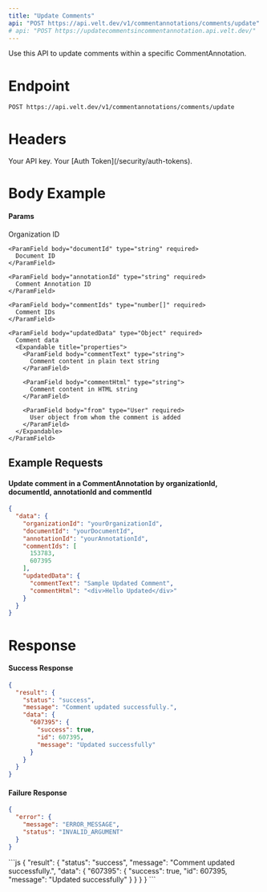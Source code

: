 ```yaml
---
title: "Update Comments"
api: "POST https://api.velt.dev/v1/commentannotations/comments/update"
# api: "POST https://updatecommentsincommentannotation.api.velt.dev/"
---
```


Use this API to update comments within a specific CommentAnnotation.


# Endpoint

`POST https://api.velt.dev/v1/commentannotations/comments/update`

# Headers

<ParamField header="x-velt-api-key" type="string" required>
  Your API key.
</ParamField>

<ParamField header="x-velt-auth-token" type="string" required>
  Your [Auth Token](/security/auth-tokens).
</ParamField>

# Body Example

#### Params

<ParamField body="data" type="object" required>
  <Expandable title="properties">
    <ParamField body="organizationId" type="string" required>
      Organization ID
    </ParamField>

    <ParamField body="documentId" type="string" required>
      Document ID
    </ParamField>

    <ParamField body="annotationId" type="string" required>
      Comment Annotation ID
    </ParamField>

    <ParamField body="commentIds" type="number[]" required>
      Comment IDs
    </ParamField>

    <ParamField body="updatedData" type="Object" required>
      Comment data
      <Expandable title="properties">
        <ParamField body="commentText" type="string">
          Comment content in plain text string
        </ParamField>

        <ParamField body="commentHtml" type="string">
          Comment content in HTML string
        </ParamField>

        <ParamField body="from" type="User" required>
          User object from whom the comment is added
        </ParamField>     
      </Expandable>
    </ParamField>
  </Expandable>
</ParamField>

## **Example Requests**

#### Update comment in a CommentAnnotation by organizationId, documentId, annotationId and commentId

```JSON
{
  "data": {
    "organizationId": "yourOrganizationId",
    "documentId": "yourDocumentId",
    "annotationId": "yourAnnotationId",
    "commentIds": [
      153783,
      607395
    ],
    "updatedData": {
      "commentText": "Sample Updated Comment",
      "commentHtml": "<div>Hello Updated</div>"
    }
  }
}
```

# Response

#### Success Response

```JSON
{
  "result": {
    "status": "success",
    "message": "Comment updated successfully.",
    "data": {
      "607395": {
        "success": true,
        "id": 607395,
        "message": "Updated successfully"
      }
    }
  }
}
```

#### Failure Response

```JSON
{
  "error": {
    "message": "ERROR_MESSAGE",
    "status": "INVALID_ARGUMENT"
  }
}
```

<ResponseExample>
```js
{
  "result": {
    "status": "success",
    "message": "Comment updated successfully.",
    "data": {
      "607395": {
        "success": true,
        "id": 607395,
        "message": "Updated successfully"
      }
    }
  }
}
```
</ResponseExample>